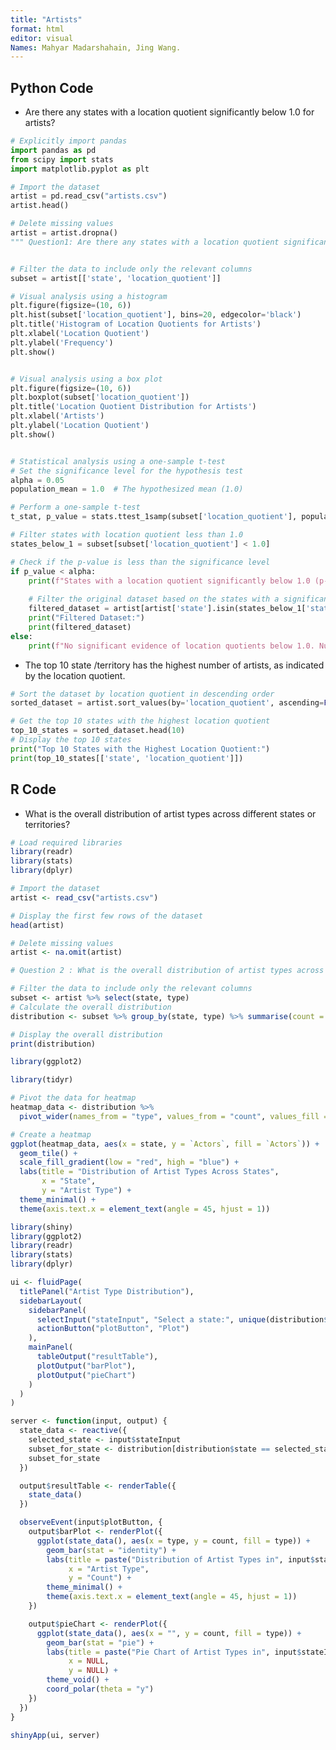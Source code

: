```yaml
---
title: "Artists"
format: html
editor: visual
Names: Mahyar Madarshahain, Jing Wang.
---
```


## Python Code

-   Are there any states with a location quotient significantly below 1.0 for artists?

```python
# Explicitly import pandas
import pandas as pd
from scipy import stats
import matplotlib.pyplot as plt

# Import the dataset
artist = pd.read_csv("artists.csv")
artist.head()

# Delete missing values
artist = artist.dropna()
""" Question1: Are there any states with a location quotient significantly below 1.0 for artists?"""


# Filter the data to include only the relevant columns
subset = artist[['state', 'location_quotient']]

# Visual analysis using a histogram
plt.figure(figsize=(10, 6))
plt.hist(subset['location_quotient'], bins=20, edgecolor='black')
plt.title('Histogram of Location Quotients for Artists')
plt.xlabel('Location Quotient')
plt.ylabel('Frequency')
plt.show()


# Visual analysis using a box plot
plt.figure(figsize=(10, 6))
plt.boxplot(subset['location_quotient'])
plt.title('Location Quotient Distribution for Artists')
plt.xlabel('Artists')
plt.ylabel('Location Quotient')
plt.show()


# Statistical analysis using a one-sample t-test
# Set the significance level for the hypothesis test
alpha = 0.05
population_mean = 1.0  # The hypothesized mean (1.0)

# Perform a one-sample t-test
t_stat, p_value = stats.ttest_1samp(subset['location_quotient'], population_mean)

# Filter states with location quotient less than 1.0
states_below_1 = subset[subset['location_quotient'] < 1.0]

# Check if the p-value is less than the significance level
if p_value < alpha:
    print(f"States with a location quotient significantly below 1.0 (p-value: {p_value:.4f}): {len(states_below_1)} states")
    
    # Filter the original dataset based on the states with a significantly lower location quotient than 1.0
    filtered_dataset = artist[artist['state'].isin(states_below_1['state'])]
    print("Filtered Dataset:")
    print(filtered_dataset)
else:
    print(f"No significant evidence of location quotients below 1.0. Number of states below 1.0: {len(states_below_1)}")
```

-   The top 10 state /territory has the highest number of artists, as indicated by the location quotient.

```python
# Sort the dataset by location quotient in descending order
sorted_dataset = artist.sort_values(by='location_quotient', ascending=False)

# Get the top 10 states with the highest location quotient
top_10_states = sorted_dataset.head(10)
# Display the top 10 states
print("Top 10 States with the Highest Location Quotient:")
print(top_10_states[['state', 'location_quotient']])
```

## R Code

-   What is the overall distribution of artist types across different states or territories?

```r
# Load required libraries
library(readr)
library(stats)
library(dplyr)

# Import the dataset
artist <- read_csv("artists.csv")

# Display the first few rows of the dataset
head(artist)

# Delete missing values
artist <- na.omit(artist)

# Question 2 : What is the overall distribution of artist types across different states or territories?

# Filter the data to include only the relevant columns
subset <- artist %>% select(state, type)
# Calculate the overall distribution
distribution <- subset %>% group_by(state, type) %>% summarise(count = n())

# Display the overall distribution
print(distribution)

library(ggplot2)

library(tidyr)

# Pivot the data for heatmap
heatmap_data <- distribution %>%
  pivot_wider(names_from = "type", values_from = "count", values_fill = 0)

# Create a heatmap
ggplot(heatmap_data, aes(x = state, y = `Actors`, fill = `Actors`)) +
  geom_tile() +
  scale_fill_gradient(low = "red", high = "blue") +
  labs(title = "Distribution of Artist Types Across States",
       x = "State",
       y = "Artist Type") +
  theme_minimal() +
  theme(axis.text.x = element_text(angle = 45, hjust = 1))
```

```r
library(shiny)
library(ggplot2)
library(readr)
library(stats)
library(dplyr)

ui <- fluidPage(
  titlePanel("Artist Type Distribution"),
  sidebarLayout(
    sidebarPanel(
      selectInput("stateInput", "Select a state:", unique(distribution$state)),
      actionButton("plotButton", "Plot")
    ),
    mainPanel(
      tableOutput("resultTable"),
      plotOutput("barPlot"),
      plotOutput("pieChart")
    )
  )
)

server <- function(input, output) {
  state_data <- reactive({
    selected_state <- input$stateInput
    subset_for_state <- distribution[distribution$state == selected_state, ]
    subset_for_state
  })

  output$resultTable <- renderTable({
    state_data()
  })

  observeEvent(input$plotButton, {
    output$barPlot <- renderPlot({
      ggplot(state_data(), aes(x = type, y = count, fill = type)) +
        geom_bar(stat = "identity") +
        labs(title = paste("Distribution of Artist Types in", input$stateInput),
             x = "Artist Type",
             y = "Count") +
        theme_minimal() +
        theme(axis.text.x = element_text(angle = 45, hjust = 1))
    })

    output$pieChart <- renderPlot({
      ggplot(state_data(), aes(x = "", y = count, fill = type)) +
        geom_bar(stat = "pie") +
        labs(title = paste("Pie Chart of Artist Types in", input$stateInput),
             x = NULL,
             y = NULL) +
        theme_void() +
        coord_polar(theta = "y")
    })
  })
}

shinyApp(ui, server)
```
